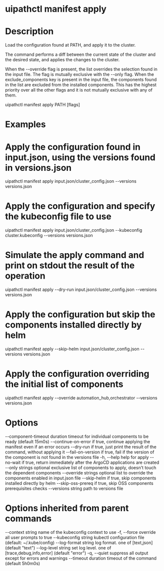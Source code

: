 ﻿# uipathctl manifest apply

# Description

Load the configuration found at PATH, and apply it to the cluster.

The command performs a diff between the current state of the cluster and the desired state, and applies the changes to the cluster.

When the --override flag is present, the list overrides the selection found in the input file. The flag is mutually exclusive with the --only flag. When the exclude_components key is present in the input file, the components found in the list are excluded from the installed components. This has the highest priority over all the other flags and it is not mutually exclusive with any of them.

uipathctl manifest apply PATH [flags]

# Examples

# Apply the configuration found in input.json, using the versions found in versions.json
uipathctl manifest apply input.json/cluster_config.json --versions versions.json
        
# Apply the configuration and specify the kubeconfig file to use
uipathctl manifest apply input.json/cluster_config.json --kubeconfig cluster.kubeconfig --versions versions.json

# Simulate the apply command and print on stdout the result of the operation
uipathctl manifest apply --dry-run input.json/cluster_config.json --versions versions.json

# Apply the configuration but skip the components installed directly by helm
uipathctl manifest apply --skip-helm input.json/cluster_config.json --versions versions.json

# Apply the configuration overriding the initial list of components
uipathctl manifest apply --override automation_hub,orchestrator --versions versions.json

# Options

--component-timeout duration   timeout for individual components to be ready (default 15m0s)
      --continue-on-error            if true, continue applying the manifest even if an error occurs
      --dry-run                      if true, just print the result of the command, without applying it
      --fail-on-version              if true, fail if the version of the component is not found in the versions file
  -h, --help                         help for apply
      --no-wait                      if true, return immediately after the ArgoCD applications are created
      --only strings                 optional exclusive list of components to apply, doesn't touch the dependent components
      --override strings             optional list to override the components enabled in input.json file
      --skip-helm                    if true, skip components installed directly by helm
      --skip-oss-prereq              if true, skip OSS components prerequisites checks
      --versions string              path to versions file

# Options inherited from parent commands

--context string      name of the kubeconfig context to use
  -f, --force               override all user prompts to true
      --kubeconfig string   kubectl configuration file (default: ~/.kube/config)
      --log-format string   log format. one of [text,json] (default "text")
      --log-level string    set log level. one of [trace,debug,info,error] (default "error")
  -q, --quiet               suppress all output except for errors and warnings
      --timeout duration    timeout of the command (default 5h0m0s)
